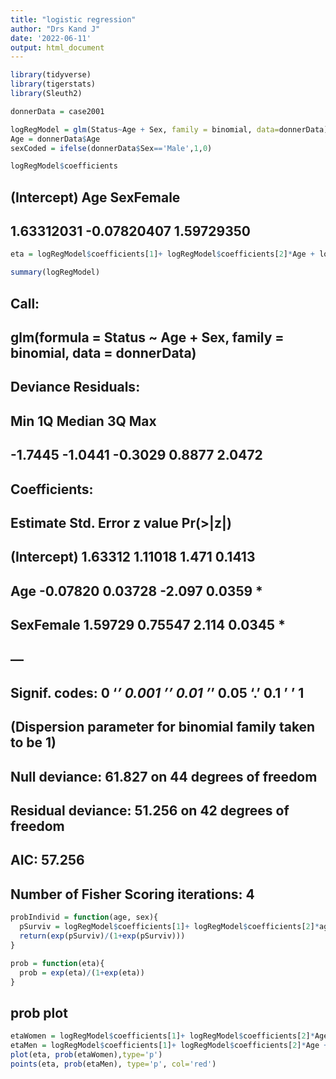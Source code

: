 ```yaml
---
title: "logistic regression"
author: "Drs Kand J"
date: '2022-06-11'
output: html_document
---
```


```r
library(tidyverse)
library(tigerstats)
library(Sleuth2)

donnerData = case2001
```




```r

logRegModel = glm(Status~Age + Sex, family = binomial, data=donnerData)
Age = donnerData$Age
sexCoded = ifelse(donnerData$Sex=='Male',1,0)

logRegModel$coefficients
```
## (Intercept)         Age   SexFemale 
##  1.63312031 -0.07820407  1.59729350

```r

eta = logRegModel$coefficients[1]+ logRegModel$coefficients[2]*Age + logRegModel$coefficients[2]*sexCoded

summary(logRegModel)
```
## 
## Call:
## glm(formula = Status ~ Age + Sex, family = binomial, data = donnerData)
## 
## Deviance Residuals: 
##     Min       1Q   Median       3Q      Max  
## -1.7445  -1.0441  -0.3029   0.8877   2.0472  
## 
## Coefficients:
##             Estimate Std. Error z value Pr(>|z|)  
## (Intercept)  1.63312    1.11018   1.471   0.1413  
## Age         -0.07820    0.03728  -2.097   0.0359 *
## SexFemale    1.59729    0.75547   2.114   0.0345 *
## ---
## Signif. codes:  0 '***' 0.001 '**' 0.01 '*' 0.05 '.' 0.1 ' ' 1
## 
## (Dispersion parameter for binomial family taken to be 1)
## 
##     Null deviance: 61.827  on 44  degrees of freedom
## Residual deviance: 51.256  on 42  degrees of freedom
## AIC: 57.256
## 
## Number of Fisher Scoring iterations: 4

```r

probIndivid = function(age, sex){
  pSurviv = logRegModel$coefficients[1]+ logRegModel$coefficients[2]*age + logRegModel$coefficients[2]*sex
  return(exp(pSurviv)/(1+exp(pSurviv)))
}

prob = function(eta){
  prob = exp(eta)/(1+exp(eta)) 
}
```

## prob plot
```r
etaWomen = logRegModel$coefficients[1]+ logRegModel$coefficients[2]*Age + logRegModel$coefficients[2]*0
etaMen = logRegModel$coefficients[1]+ logRegModel$coefficients[2]*Age + logRegModel$coefficients[2]*1
plot(eta, prob(etaWomen),type='p')
points(eta, prob(etaMen), type='p', col='red')
```